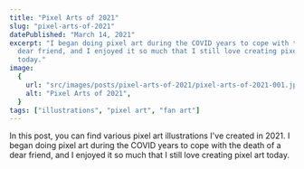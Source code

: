 ```yaml
---
title: "Pixel Arts of 2021"
slug: "pixel-arts-of-2021"
datePublished: "March 14, 2021"
excerpt: "I began doing pixel art during the COVID years to cope with the death of a
  dear friend, and I enjoyed it so much that I still love creating pixel art
  today."
image:
  {
    url: "src/images/posts/pixel-arts-of-2021/pixel-arts-of-2021-001.jpg",
    alt: "Pixel Arts of 2021",
  }
tags: ["illustrations", "pixel art", "fan art"]
---
```



<EmbedImage
  src={pixelArt1}
  description="Steampunk Coffeeshop"
/>

In this post, you can find various pixel art illustrations I've created in 2021.
I began doing pixel art during the COVID years to cope with the death of a dear
friend, and I enjoyed it so much that I still love creating pixel art today.

<EmbedImage
  src={pixelArt2}
  description="Midnight Church"
/>

<EmbedGallery srcLeft={pixelArt3} descriptionLeft='Wanderer' srcRight={pixelArt4} descriptionRight='Visitor' />

<EmbedGallery srcLeft={pixelArt5} descriptionLeft='Gates of Moria' srcRight={pixelArt6} descriptionRight='Little Nightmares' />

<EmbedImage
  src={pixelArt7}
  description="Dangerous Berries"
/>